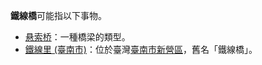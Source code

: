 '''鐵線橋'''可能指以下事物。
* [[悬索桥|悬索桥]]：一種橋梁的類型。
* [[鐵線里_(臺南市)|鐵線里 (臺南市)]]：位於臺灣[[臺南市|臺南市]][[新營區|新營區]]，舊名「鐵線橋」。

{{消歧義|cat=三字消歧義}}